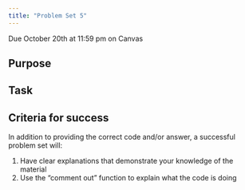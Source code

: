 ```yaml
---
title: "Problem Set 5"
---
```


:::{.callout-important}
Due October 20th at 11:59 pm on Canvas
:::

## Purpose



## Task



## Criteria for success

In addition to providing the correct code and/or answer, a successful problem set will:

1. Have clear explanations that demonstrate your knowledge of the material
2. Use the "comment out" function to explain what the code is doing



